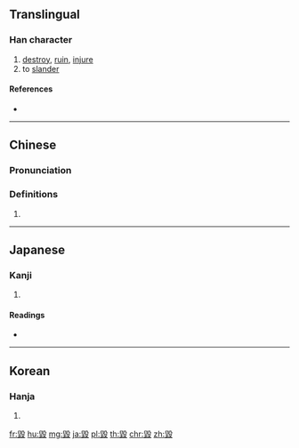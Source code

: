{{also|毁}}
==Translingual==

===Han character===
{{Han char|rn=79|rad=殳|as=09|sn=13|four=77147|canj=HGHNE|ids=⿹⿰臼殳土}}

# [[destroy]], [[ruin]], [[injure]]
# to [[slander]]

====References====
* {{Han ref|kx=0586.120|dkj=16654|dj=0979.020|hdz=32162.041|uh=6BC0|ud=27584|bh=B7B4|bd=47028}}

----

==Chinese==
{{zh-forms|s=毁}}

===Pronunciation===
{{zh-pron
|m=huǐ
|c=wai2
|mc=y
|oc=y
|ma=
|cat=v
}}

===Definitions===
# {{rfdef|lang=zh}}

<!-- ====Compounds====
* [[毁败]]
* [[毁谤]]
* [[毁害]]
* [[毁坏]]
* [[毁家纾难]]
* [[毁灭]]
* [[毁弃]]
* [[毁容]]
* [[毁伤]]
* [[毁损]]
* [[毁誉]]
* [[毁约]] -->
----

==Japanese==

===Kanji===
{{ja-kanji|grade=|rs=殳09}}

# {{defn|lang=ja|sort=殳09}}

====Readings====
* {{ja-readings|on=[[き]] (ki)|kun=[[こぼつ]] (kobotsu), [[そしる]] (soshiru), [[やせる]] (yaseru)}}

----

==Korean==

===Hanja===
{{ko-hanja|hangeul=훼|eumhun=|rv=hwe|mr=hwe|y=hwey}}

# {{defn|lang=ko|sort=殳09}}

[[fr:毀]]
[[hu:毀]]
[[mg:毀]]
[[ja:毀]]
[[pl:毀]]
[[th:毀]]
[[chr:毀]]
[[zh:毀]]